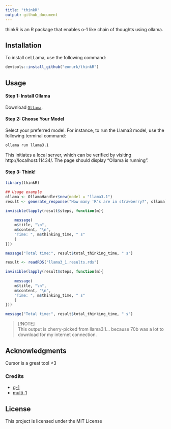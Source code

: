 ```yaml
---
title: "thinkR"
output: github_document
---
```


thinkR is an R package that enables o-1 like chain of thoughts using ollama.

## Installation

To install ceLLama, use the following command:
```r
devtools::install_github("eonurk/thinkR")
```

## Usage

#### Step 1: Install Ollama

Download [`Ollama`](https://ollama.com/).

#### Step 2: Choose Your Model

Select your preferred model. For instance, to run the Llama3 model, use the following terminal command:

```bash
ollama run llama3.1
```

This initiates a local server, which can be verified by visiting http://localhost:11434/. The page should display "Ollama is running".

#### Step 3: Think!

```r
library(thinkR)

## Usage example
ollama <- OllamaHandler$new(model = "llama3.1")
result <- generate_response("How many 'R's are in strawberry?", ollama)
```

```r
invisible(lapply(result$steps, function(m){
    
    message(
    m$title, "\n",
    m$content, "\n",
    "Time: ", m$thinking_time, " s"
    )
})) 

message("Total time:", result$total_thinking_time, " s")
```


```r
result <- readRDS("llama3_1.results.rds")

invisible(lapply(result$steps, function(m){
    
    message(
    m$title, "\n",
    m$content, "\n",
    "Time: ", m$thinking_time, " s"
    )
})) 

message("Total time:", result$total_thinking_time, " s")
```

> [!NOTE]\
> This output is cherry-picked from llama3.1... because 70b was a lot to download for my internet connection. 

## Acknowledgments

Cursor is a great tool <3

### Credits
- [g-1](https://github.com/bklieger-groq/g1)
- [multi-1](https://github.com/tcsenpai/multi1)

## License
This project is licensed under the MIT License


